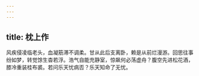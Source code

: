 ```yaml
---
---
---
```

title: 枕上作
---



风疾侵凌临老头，血凝筋滞不调柔。甘从此后支离卧，赖是从前烂漫游。回思往事纷如梦，转觉馀生杳若浮。浩气自能充静室，惊飙何必荡虚舟？腹空先进松花酒，膝冷重装桂布裘。若问乐天忧病否？乐天知命了无忧。